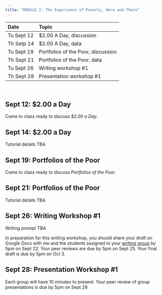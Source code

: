 ```yaml
---
title: "MODULE 2: The Experience of Poverty, Here and There"
---
```

  
| Date | Topic |
|:---  |:---   |
| Tu Sept 12 | $2.00 A Day, discussion |
| Th Setp 14 | $2.00 A Day, data |
| Tu Sept 19 | Portfolios of the Poor, discussion |
| Th Sept 21 | Portfolios of the Poor, data |
| Tu Sept 26 | Writing workshop #1 |
| Th Sept 28 | Presentation workshop #1 |

<br>

## Sept 12: $2.00 a Day

Come to class ready to discuss *$2.00 a Day*.

## Sept 14: $2.00 a Day

Tutorial details TBA

## Sept 19: Portfolios of the Poor

Come to class ready to discuss *Portfolios of the Poor*.

## Sept 21: Portfolios of the Poor

Tutorial details TBA

## Sept 26: Writing Workshop #1

Writing prompt TBA

In preparation for this writing workshop, you should share your draft on Google Docs with me and the students assigned to your [writing group](https://docs.google.com/spreadsheets/d/1RD0U_kuBrtk0a4Pg6CdFuSiRgvk7NXRubVfCc_81J5k/edit?usp=sharing) by 5pm on Sept 22. Your peer reviews are due by 5pm on Sept 25. Your final draft is due by 5pm on Oct 3.

## Sept 28: Presentation Workshop #1

Each group will have 10 minutes to present. Your peer review of group presentations is due by 5pm on Sept 29.
